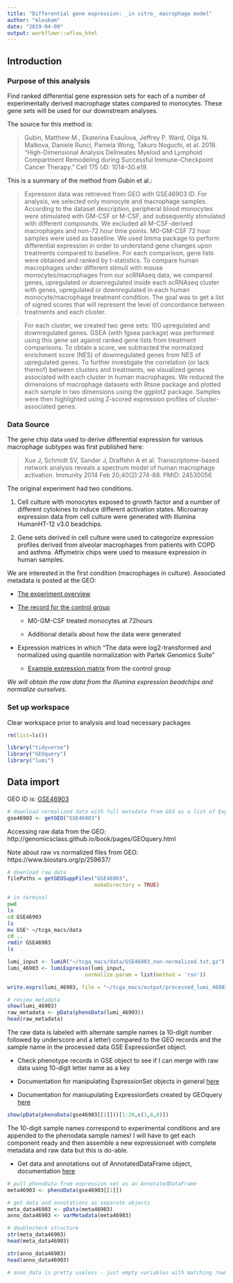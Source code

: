 ```yaml
---
title: "Differential gene expression: _in vitro_ macrophage model"
author: "mleukam"
date: "2019-04-09"
output: workflowr::wflow_html
---
```


## Introduction

### Purpose of this analysis

Find ranked differential gene expression sets for each of a number of experimentally derived macrophage states compared to monocytes. These gene sets will be used for our downstream analyses. 

The source for this method is:

> Gubin, Matthew M., Ekaterina Esaulova, Jeffrey P. Ward, Olga N. Malkova, Daniele Runci, Pamela Wong, Takuro Noguchi, et al. 2018. “High-Dimensional Analysis Delineates Myeloid and Lymphoid Compartment Remodeling during Successful Immune-Checkpoint Cancer Therapy.” Cell 175 (4): 1014–30.e19. 

This is a summary of the method from Gubin et al.:

> Expression data was retrieved from GEO with GSE46903 ID. For analysis, we selected only monocyte and macrophage samples. According to the dataset description, peripheral blood monocytes were stimulated with GM-CSF or M-CSF, and subsequently stimulated with different compounds. We excluded all M-CSF-derived macrophages and non-72 hour time points. M0-GM-CSF 72 hour samples were used as baseline. We used limma package to perform differential expression in order to understand gene changes upon treatments compared to baseline. For each comparison, gene lists were obtained and ranked by t-statistics. To compare human macrophages under different stimuli with mouse monocytes/macrophages from our scRNAseq data, we compared genes, upregulated or downregulated inside each scRNAseq cluster with genes, upregulated or downregulated in each human monocyte/macrophage treatment condition. The goal was to get a list of signed scores that will represent the level of concordance between treatments and each cluster.

> For each cluster, we created two gene sets: 100 upregulated and downregulated genes. GSEA (with fgsea package) was performed using this gene set against ranked gene lists from treatment comparisons. To obtain a score, we subtracted the normalized enrichment score (NES) of downregulated genes from NES of upregulated genes. To further investigate the correlation (or lack thereof) between clusters and treatments, we visualized genes associated with each cluster in human macrophages. We reduced the dimensions of macrophage datasets with Rtsne package and plotted each sample in two dimensions using the ggplot2 package. Samples were then highlighted using Z-scored expression profiles of cluster-associated genes.

### Data Source

The gene chip data used to derive differential expression for various macrophage subtypes was first published here:

> Xue J, Schmidt SV, Sander J, Draffehn A et al. Transcriptome-based network analysis reveals a spectrum model of human macrophage activation. Immunity 2014 Feb 20;40(2):274-88. PMID: 24530056

The original experiment had two conditions. 

1. Cell culture with monocytes exposed to growth factor and a number of different cytokines to induce different activation states. Microarray expression data from cell culture were generated with Illumina HumanHT-12 v3.0 beadchips.

2. Gene sets derived in cell culture were used to categorize expression profiles derived from alveolar macrophages from patients with COPD and asthma. Affymetrix chips were used to measure expression in human samples.

We are interested in the first condition (macrophages in culture). Associated metadata is posted at the GEO:

* [The experiment overview](https://www.ncbi.nlm.nih.gov/geo/query/acc.cgi?acc=GSE46903)

* [The record for the control group](https://www.ncbi.nlm.nih.gov/geo/query/acc.cgi?acc=GSM1140443) 

    * M0-GM-CSF treated monocytes at 72hours
    
    * Additional details about how the data were generated

* Expression matrices in which “The data were log2-transformed and normalized using quantile normalization with Partek Genomics Suite” 

  * [Example expression matrix](https://www.ncbi.nlm.nih.gov/geo/query/acc.cgi?view=data&acc=GSM1140443&id=38019&db=GeoDb_blob97) from the control group

_We will obtain the raw data from the Illumina expression beadchips and normalize ourselves._

### Set up workspace
Clear workspace prior to analysis and load necessary packages
```r
rm(list=ls())
```

```r
library("tidyverse")
library("GEOquery")
library("lumi")
```

## Data import
GEO ID is: [GSE46903](https://www.ncbi.nlm.nih.gov/geo/query/acc.cgi?acc=GSE46903)

```r
# download normalized data with full metadata from GEO as a list of ExpressionSets
gse46903 <- getGEO("GSE46903")
```

Accessing raw data from the GEO: http://genomicsclass.github.io/book/pages/GEOquery.html

Note about raw vs normalized files from GEO: https://www.biostars.org/p/259637/


```r
# download raw data
filePaths = getGEOSuppFiles("GSE46903", 
                            makeDirectory = TRUE)

```

```bash
# in terminal
pwd
ls
cd GSE46903
ls
mv GSE* ~/tcga_macs/data
cd ..
rmdir GSE46903
ls
```

```r
lumi_input <- lumiR("~/tcga_macs/data/GSE46903_non-normalized.txt.gz") 
lumi_46903 <- lumiExpresso(lumi_input, 
                         normalize.param = list(method = 'rsn'))

write.exprs(lumi_46903, file = "~/tcga_macs/output/processed_lumi_46903.txt")

```

```r
# review metadata
show(lumi_46903)
raw_metadata <- pData(phenoData(lumi_46903))
head(raw_metadata)
```

The raw data is labeled with alternate sample names (a 10-digit number followed by underscore and a letter) compared to the GEO records and the sample name in the processed data GSE ExpressionSet object. 

* Check phenotype records in GSE object to see if I can merge with raw data using 10-digit letter name as a key

* Documentation for manipulating ExpressionSet objects in general [here](https://www.bioconductor.org/packages/devel/bioc/vignettes/Biobase/inst/doc/ExpressionSetIntroduction.pdf)

* Documentation for maniupulating ExpressionSets created by GEOquery [here](https://www.bioconductor.org/packages/devel/bioc/vignettes/GEOquery/inst/doc/GEOquery.html#getting-gse-series-matrix-files-as-an-expressionset)

```r
show(pData(phenoData(gse46903[[1]]))[1:20,c(1,6,8)])
```

The 10-digit sample names correspond to experimental conditions and are appended to the phenodata sample names! I will have to get each component ready and then assemble a new expressionset with complete metadata and raw data but this is do-able.

* Get data and annotations out of AnnotatedDataFrame object, documentation [here](https://www.rdocumentation.org/packages/Biobase/versions/2.32.0/topics/AnnotatedDataFrame)

```r
# pull phenoData from expression set as an AnnotatedDataFrame
meta46903 <- phenoData(gse46903[[1]])

# get data and annotations as separate objects
meta_data46903 <- pData(meta46903)
anno_data46903 <- varMetadata(meta46903)

# doublecheck structure
str(meta_data46903)
head(meta_data46903)

str(anno_data46903)
head(anno_data46903)

# anno_data is pretty useless - just empty variables with matching rownames from pData
```

